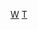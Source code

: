 {{Football manager history
|name=韋斯咸領隊
|teamname=西汉姆联足球俱乐部
|title=-{zh-hans:西汉姆联;zh-hk:韋斯咸}-
|state   = {{{state|}}}
|bgcolor=#98285c|textcolor=#FFFFFF|bordercolor=#6fd6f5
|list =
[[席德·京治|京治]] 1901 to 32
[[查理·佩恩特|佩恩特]] 1932 to 50
[[泰德·芬頓|芬頓]] 1950 to 61
[[朗·格林伍德|-{zh-hans:格林伍德; zh-hk:格連活;}-]] 1961 to 74
[[約翰·里爾|里爾]] 1974 to 89
[[盧·馬卡利|馬卡利]] 1989 to 90
[[羅尼·博伊斯|博伊斯]]<sup>c</sup> 1990
[[比利·邦士|邦士]] 1990 to 94
[[哈里·雷德克纳普|-{zh-hans:雷德克纳普;zh-hk:列納;}-]] 1994 to 2001
[[格伦·罗德尔|-{zh-hans:罗德尔;zh-hk:路達;zh-tw:羅德爾;}-]] 2001 to 03
[[特雷弗·布鲁金|-{zh-hans:布鲁金;zh-hk:布祿瓊;zh-tw:布魯金;}-]]<sup>c</sup> 2003
[[阿兰·帕杜|-{zh-hans:帕杜; zh-hk:柏祖;}-]] 2003 to 06
[[阿兰·柯比什利|-{zh-hans:柯比什利;zh-hk:古比士利;zh-tw:柯比士利;}-]] 2006 to 08
[[奇雲·基恩|基恩]]<sup>c</sup> 2008
[[吉安弗蘭科·佐拉|-{zh-hans:佐拉;zh-hk:蘇拿}-]] 2008 to 10
[[艾林·格蘭|格蘭]] 2010 to 11
[[奇雲·基恩|基恩]]<sup>c</sup> 2011
[[萨姆·阿勒代斯|-{zh-hans:阿勒代斯;zh-hk:艾拿戴斯;}-]] 2011 to 15
[[斯拉文·比利奇|-{zh-hans:比利奇;zh-hk:比歷;}-]] 2015 to 17
[[大衛·莫耶斯|莫耶斯]] 2017 to 18
[[曼努埃尔·佩莱格里尼|-{zh-hans:佩莱格里尼;zh-hk:柏歷堅尼;}-]] 2018 to 19
[[大衛·莫耶斯|莫耶斯]] 2019
|note = <small>(c) = [[看守領隊]]</small>
}}<noinclude>	
[[Category:英格蘭足球俱樂部領隊導航模板|W]]
[[Category:西汉姆联足球俱乐部|T]]
</noinclude>